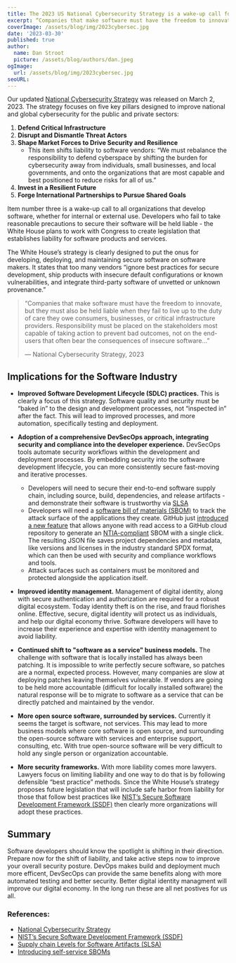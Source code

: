 ```yaml
---
title: The 2023 US National Cybersecurity Strategy is a wake-up call for software developers
excerpt: “Companies that make software must have the freedom to innovate, but they must also be held liable when they fail to live up to the duty of care they owe consumers, businesses, or critical infrastructure providers. Responsibility must be placed on the stakeholders most capable of taking action to prevent bad outcomes, not on the end-users that often bear the consequences of insecure software…”
coverImage: /assets/blog/img/2023cybersec.jpg
date: '2023-03-30'
published: true
author:
  name: Dan Stroot
  picture: /assets/blog/authors/dan.jpeg
ogImage:
  url: /assets/blog/img/2023cybersec.jpg
seoURL:
---
```


Our updated [National Cybersecurity Strategy](https://www.whitehouse.gov/wp-content/uploads/2023/03/National-Cybersecurity-Strategy-2023.pdf) was released on March 2, 2023. The strategy focuses on five key pillars designed to improve national and global cybersecurity for the public and private sectors:

1. **Defend Critical Infrastructure**
2. **Disrupt and Dismantle Threat Actors**
3. **Shape Market Forces to Drive Security and Resilience**
   - This item shifts liability to software vendors: “We must rebalance the responsibility to defend cyberspace by shifting the burden for cybersecurity away from individuals, small businesses, and local governments, and onto the organizations that are most capable and best positioned to reduce risks for all of us.”
4. **Invest in a Resilient Future**
5. **Forge International Partnerships to Pursue Shared Goals**

Item number three is a wake-up call to all organizations that develop software, whether for internal or external use. Developers who fail to take reasonable precautions to secure their software will be held liable - the White House plans to work with Congress to create legislation that establishes liability for software products and services.

The White House’s strategy is clearly designed to put the onus for developing, deploying, and maintaining secure software on software makers. It states that too many vendors “ignore best practices for secure development, ship products with insecure default configurations or known vulnerabilities, and integrate third-party software of unvetted or unknown provenance.”

> “Companies that make software must have the freedom to innovate, but they must also be held liable when they fail to live up to the duty of care they owe consumers, businesses, or critical infrastructure providers. Responsibility must be placed on the stakeholders most capable of taking action to prevent bad outcomes, not on the end-users that often bear the consequences of insecure software…”
>
> &mdash; National Cybersecurity Strategy, 2023

## Implications for the Software Industry

- **Improved Software Development Lifecycle (SDLC) practices.** This is clearly a focus of this strategy. Software quality and security must be “baked in” to the design and development processes, not “inspected in” after the fact. This will lead to improved processes, and more automation, specifically testing and deployment.

- **Adoption of a comprehensive DevSecOps approach, integrating security and compliance into the developer experience.** DevSecOps tools automate security workflows within the development and deployment processes. By embedding security into the software development lifecycle, you can more consistently secure fast-moving and iterative processes.

  - Developers will need to secure their end-to-end software supply chain, including source, build, dependencies, and release artifacts - and demonstrate their software is trustworthy via [SLSA](https://slsa.dev/)
  - Developers will need a [software bill of materials (SBOM)](https://www.cisa.gov/sbom) to track the attack surface of the applications they create. GitHub just [introduced a new feature](https://github.blog/2023-03-28-introducing-self-service-sboms/) that allows anyone with read access to a GitHub cloud repository to generate an [NTIA-compliant](https://ntia.gov/page/software-bill-materials) SBOM with a single click. The resulting JSON file saves project dependencies and metadata, like versions and licenses in the industry standard SPDX format, which can then be used with security and compliance workflows and tools.
  - Attack surfaces such as containers must be monitored and protected alongside the application itself.

- **Improved identity management.** Management of digital identity, along with secure authentication and authorization are required for a robust digital ecosystem. Today identity theft is on the rise, and fraud florishes online. Effective, secure, digital identity will protect us as individuals, and help our digital economy thrive. Software developers will have to increase their experience and expertise with identity management to avoid liability.

- **Continued shift to "software as a service" business models.** The challenge with software that is locally installed has always been patching. It is impossible to write perfectly secure software, so patches are a normal, expected process. However, many companies are slow at deploying patches leaving themselves vulnerable. If vendors are going to be held more accountable (difficult for locally installed software) the natural response will be to migrate to software as a service that can be directly patched and maintained by the vendor.

- **More open source software, surrounded by services.** Currently it seems the target is software, not services. This may lead to more business models where core software is open source, and surrounding the open-source software with services and enterprise support, consulting, etc. With true open-source software will be very difficult to hold any single person or organization accountable.

- **More security frameworks.** With more liability comes more lawyers. Lawyers focus on limiting liability and one way to do that is by following defensible “best practice” methods. Since the White House’s strategy proposes future legislation that will include safe harbor from liability for those that follow best practices like [NIST’s Secure Software Development Framework (SSDF)](https://nvlpubs.nist.gov/nistpubs/SpecialPublications/NIST.SP.800-218.pdf) then clearly more organizations will adopt these practices.

## Summary

Software developers should know the spotlight is shifting in their direction. Prepare now for the shift of liability, and take active steps now to improve your overall security posture. DevOps makes build and deployment much more efficent, DevSecOps can provide the same benefits along with more automated testing and better security. Better digital identity managment will improve our digital economy. In the long run these are all net postives for us all.

### References:

- [National Cybersecurity Strategy](https://www.whitehouse.gov/wp-content/uploads/2023/03/National-Cybersecurity-Strategy-2023.pdf)
- [NIST’s Secure Software Development Framework (SSDF)](https://nvlpubs.nist.gov/nistpubs/SpecialPublications/NIST.SP.800-218.pdf)
- [Supply chain Levels for Software Artifacts (SLSA)](https://slsa.dev/)
- [Introducing self-service SBOMs](https://github.blog/2023-03-28-introducing-self-service-sboms/)
